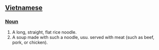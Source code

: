 ==[[Vietnamese]]==

===[[Noun]]===
#A long, straight, flat rice noodle.
#A soup made with such a noodle, usu. served with meat (such as beef, pork, or chicken).
